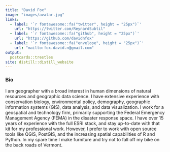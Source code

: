 ```yaml
---
title: "David Fox"
image: "images/avatar.jpg"
links:
  - label: '`r fontawesome::fa("twitter", height = "25px")`'
    url: "https://twitter.com/ReynardSubtil"
  - label: '`r fontawesome::fa("github", height = "25px")`'
    url: "https://github.com/davidnfox"
  - label: '`r fontawesome::fa("envelope", height = "25px")`'
    url: "mailto:fox.david.n@gmail.com"
output:
  postcards::trestles
site: distill::distill_website
---
```

### Bio
I am geographer with a broad interest in human dimensions of natural resources and geographic data science. I have extensive experience with conservation biology, environmental policy, demography, geographic information systems (GIS), data analysis, and data visualization. I work for a geospatial and technology firm, primarily supporting the Federal Emergency Management Agency (FEMA) in the disaster response space. I have over 15 years of experience with the full ESRI stack, and stay up-to-date with that kit for my professional work. However, I prefer to work with open source tools like QGIS, PostGIS, and the increasing spatial capabilities of R and Python. In my spare time I make furniture and try not to fall off my bike on the back roads of Vermont.